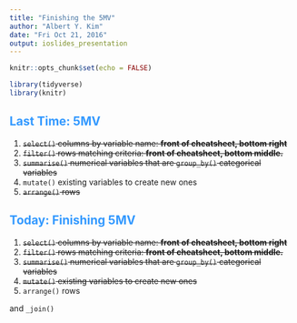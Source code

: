 ```yaml
---
title: "Finishing the 5MV"
author: "Albert Y. Kim"
date: "Fri Oct 21, 2016"
output: ioslides_presentation
---
```


<style>
h2 { 
 color: #3399ff;		
}
h3 { 
 color: #3399ff;		
}
slides > slide.backdrop {
  background: white;
}
</style>

```r
knitr::opts_chunk$set(echo = FALSE)
```

```r
library(tidyverse)
library(knitr)
```





## Last Time: 5MV

1. ~~`select()` columns by variable name: **front of cheatsheet, bottom right**~~
1. ~~`filter()` rows matching criteria: **front of cheatsheet, bottom middle.**~~
1. ~~`summarise()` numerical variables that are `group_by()` categorical variables~~
1. `mutate()` existing variables to create new ones
1. ~~`arrange()` rows~~






## Today: Finishing 5MV

1. ~~`select()` columns by variable name: **front of cheatsheet, bottom right**~~
1. ~~`filter()` rows matching criteria: **front of cheatsheet, bottom middle.**~~
1. ~~`summarise()` numerical variables that are `group_by()` categorical variables~~
1. ~~`mutate()` existing variables to create new ones~~
1. `arrange()` rows

and `_join()`





